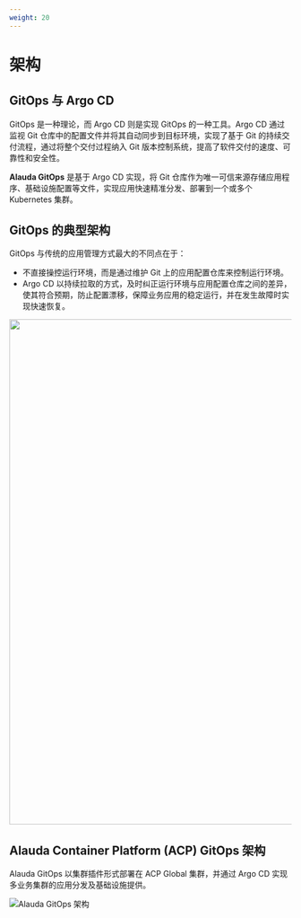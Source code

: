 ```yaml
---
weight: 20
---
```


# 架构

## GitOps 与 Argo CD

GitOps 是一种理论，而 Argo CD 则是实现 GitOps 的一种工具。Argo CD 通过监视 Git 仓库中的配置文件并将其自动同步到目标环境，实现了基于 Git 的持续交付流程，通过将整个交付过程纳入 Git 版本控制系统，提高了软件交付的速度、可靠性和安全性。

**Alauda GitOps** 是基于 Argo CD 实现，将 Git 仓库作为唯一可信来源存储应用程序、基础设施配置等文件，实现应用快速精准分发、部署到一个或多个 Kubernetes 集群。

## GitOps 的典型架构

GitOps 与传统的应用管理方式最大的不同点在于：

- 不直接操控运行环境，而是通过维护 Git 上的应用配置仓库来控制运行环境。
- Argo CD 以持续拉取的方式，及时纠正运行环境与应用配置仓库之间的差异，使其符合预期，防止配置漂移，保障业务应用的稳定运行，并在发生故障时实现快速恢复。

<img src="./assets/architecture_gitops.jpg" width="900" />

## Alauda Container Platform (ACP) GitOps 架构

Alauda GitOps 以集群插件形式部署在 ACP Global 集群，并通过 Argo CD 实现多业务集群的应用分发及基础设施提供。

![Alauda GitOps 架构](./assets/architecture_alauda_gitops.png "Alauda GitOps 架构")
